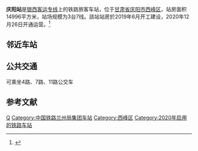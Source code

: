 {{Infobox China railway station 
|车站名称 = 庆阳站
|图片 = 
|图片介绍 = 
|车站拼音 = Qingyang zhan
|英文名称 = Qingyang Railway Station
|车站类型 = 客运站
|车站位置 = [[甘肃省|甘肃省]][[庆阳市|庆阳市]][[西峰区|西峰区]]
|车站代码=65153
|电报码=QOJ
|拼音码=QYA
|坐标 = 
|归属=[[兰州局集团|兰州局集团]]
|线路 = [[银西高速铁路|银西高速铁路]]
|车站等级 = 未定等
|股道数目 = 7
|正线 = 2
|到发线 = 5
|月台数目 = 3
|岛式站台 = 2
|侧式站台 = 1
|站台面 = 5
}}
'''庆阳站'''是[[银西客运专线|银西客运专线]]上的铁路旅客车站，位于[[甘肃省|甘肃省]][[庆阳市|庆阳市]][[西峰区|西峰区]]，站房面积14996平方米，站场规模为3台7线。該站站房於2019年6月开工建设，2020年12月26日开通运营。<ref>{{Cite web|title=银西高铁今日正式开通运营 甘肃境内设6个站点-新华网甘肃频道|url=http://www.gs.xinhuanet.com/news/2020-12/26/c_1126909488.htm|access-date=2021-10-04|work=www.gs.xinhuanet.com|archive-date=2021-10-04|archive-url=https://web.archive.org/web/20211004141533/http://www.gs.xinhuanet.com/news/2020-12/26/c_1126909488.htm|dead-url=no}}</ref>

==邻近车站==
{{start rail box|[[File:China_Railways.svg|16px]] [[中国铁路|中国铁路]]}}
{{s-inop|[[宁县站|宁县站]]|往{{站|西安北}}方向}}
{{s-line|[[银西高速铁路|银西高速铁路]]<br /> 庆阳站}}
{{s-inop|[[庆城站|庆城站]]|往{{站|银川}}方向}}
{{end box}}

==公共交通==
可乘坐4路、7路、11路公交车

==参考文献==
{{Reflist}}

{{西银铁路}}
{{平庆铁路}}
[[Category:庆阳市铁路车站|Q]]
[[Category:中国铁路兰州局集团车站|Category:中国铁路兰州局集团车站]]
[[Category:西峰区|Category:西峰区]]
[[Category:2020年启用的铁路车站|Category:2020年启用的铁路车站]]